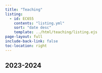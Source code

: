 ```yaml
---
title: "Teaching"
listing:
  - id: EC655
    contents: "listing.yml"
    sort: "date desc"
    template: ../html/teaching/listing.ejs
page-layout: full
include-back-link: false
toc-location: right
---
```


## 2023-2024

:::{#EC655}
:::










